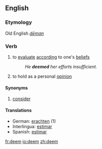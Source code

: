 ==English==
===Etymology===
Old English ''[[dēman]]''
===Verb===
{{en-infl-reg-consonant|deem||}}

# to [[evaluate]] [[according]] to one's [[belief]]s
#:''He '''deemed''' her efforts insufficient.''
# to hold as a personal [[opinion]]

====Synonyms====
# [[consider]]

====Translations====
*German: [[erachten]] (1)
*Interlingua: [[estimar]]
*Spanish: [[estimar]]

[[fr:deem]]
[[io:deem]]
[[zh:deem]]
